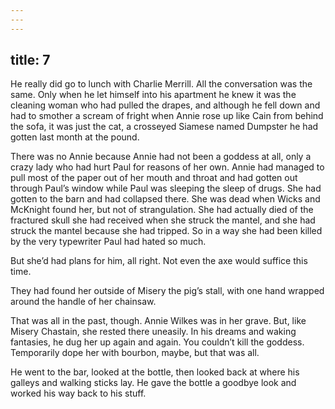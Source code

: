 ```yaml
---
---
---
```

title: 7
---




He really did go to lunch with Charlie Merrill. All the conversation was the same. Only when he let himself into his apartment he knew it was the cleaning woman who had pulled the drapes, and although he fell down and had to smother a scream of fright when Annie rose up like Cain from behind the sofa, it was just the cat, a crosseyed Siamese named Dumpster he had gotten last month at the pound.

There was no Annie because Annie had not been a goddess at all, only a crazy lady who had hurt Paul for reasons of her own. Annie had managed to pull most of the paper out of her mouth and throat and had gotten out through Paul’s window while Paul was sleeping the sleep of drugs. She had gotten to the barn and had collapsed there. She was dead when Wicks and McKnight found her, but not of strangulation. She had actually died of the fractured skull she had received when she struck the mantel, and she had struck the mantel because she had tripped. So in a way she had been killed by the very typewriter Paul had hated so much.

But she’d had plans for him, all right. Not even the axe would suffice this time.

They had found her outside of Misery the pig’s stall, with one hand wrapped around the handle of her chainsaw.

That was all in the past, though. Annie Wilkes was in her grave. But, like Misery Chastain, she rested there uneasily. In his dreams and waking fantasies, he dug her up again and again. You couldn’t kill the goddess. Temporarily dope her with bourbon, maybe, but that was all.

He went to the bar, looked at the bottle, then looked back at where his galleys and walking sticks lay. He gave the bottle a goodbye look and worked his way back to his stuff.